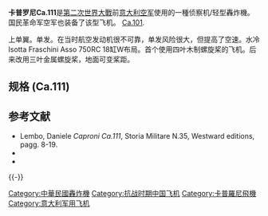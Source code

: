 {{Veil|time=2015-09-12T06:09:27+00:00}}
{{noteTA
|G1=Aero
|G2=Military
|G3=單位
}}

{{軍用飛機
|名稱=Ca.111
|圖片= [[Caproni_Ca.111bis.jpg|300px]]
|照片說明=Caproni Ca.111''bis''
|圖片2=
|照片說明2=
|類型=[[轟炸機|轻型轟炸機]]
|代號=
|乘員= 3人：机长、副驾驶、无线电兼炮手
{{HideF}}
|首飛=1932年2月 
|服役=1935年
|退役=1945年（''Luftwaffe''）
|設計={{tsl|en|Rodolfo Verduzio}}
|生產=[[Caproni|Caproni]]
|產量= 152 + 2架原型机<ref>{{Cite web |url=http://www.alieuomini.it/catalogo/dettaglio_catalogo/caproni_ca,59.html |title=存档副本 |accessdate=2020-10-15 |archive-date=2020-02-04 |archive-url=https://web.archive.org/web/20200204065202/http://www.alieuomini.it/catalogo/dettaglio_catalogo/caproni_ca,59.html |dead-url=no }}</ref>
|造價=
|狀態=
|用戶= 
|衍生= 
|榮譽=
|數據= 
|長度= 
|翼展= 
|高度= 
|翼面積= 
|翼剖面=
|空重= 
|載重=2000公斤 
|正常起飛重量=
|最大起飛重量= 
|發動機= 
|功率= 
|燃油量=
|最大速度= 
|巡航速度=
|爬升率= 
|實用升限= 
|最大升限=
|最大航程=2,000公里
|作戰半徑=
|巡航半徑=
|翼負荷= 
|馬力重量比= 
|最大過載=
|滑跑距離=
|機槍=6挺7.7毫米[[刘易斯机枪|刘易斯机枪]]
|機炮=
|火箭=
|炸彈= 
|其他=
}}

'''卡普罗尼Ca.111'''是[[第二次世界大戰|第二次世界大戰]]前[[意大利空军|意大利空军]]使用的一種侦察机/轻型轟炸機。国民革命军空军也装备了该型飞机。 [[Caproni_Ca.101|Ca.101]].

上单翼。单发。在当时航空发动机很不可靠，单发风险很大，但提高了空速。水冷Isotta Fraschini Asso 750RC 18缸W布局。首个使用四叶木制螺旋桨的飞机。后来改用三叶金属螺旋桨，地面可变桨距。


 

==规格 (Ca.111)==
{{Aircraft specs
|prime units? = met
|crew=2-4
|length m=15.30 
|span m=19.65 
|height m=3.85 
|wing area sqm=61.5 
|empty weight kg=3,490 
|gross weight kg=5,490 
|eng1 number=1
|eng1 name={{tsl|en|Isotta Fraschini Asso 750}}
|eng1 kw=619
|eng1 hp=830
|max speed kmh=290 
|range km=1,300 
|ceiling m=6,700 
|climb rate ms=3.1 
|armament = *4挺7.7 mm{{tsl|en|Breda-SAFAT machine gun|Breda-SAFAT机枪}} 
*最多600 kg炸弹
}}
 
==参考文献==
{{reflist}}
 
* Lembo, Daniele ''Caproni Ca.111'', Storia Militare N.35, Westward editions, pagg. 8-19.
* {{cite book |last= Taylor |first= Michael J. H. |title=Jane's Encyclopedia of Aviation |year=1989 |publisher=Studio Editions |location=London |pages=234 }}
* {{cite book |title=World Aircraft Information Files |publisher=Bright Star Publishing|location=London |pages=File 891 Sheet 10 }}
 
{{-}}
{{抗戰時期中華民國軍用飛機}}

{{Authority control}}

 
[[Category:中華民國轟炸機|Category:中華民國轟炸機]]
[[Category:抗战时期中国飞机|Category:抗战时期中国飞机]]
[[Category:卡普羅尼飛機|Category:卡普羅尼飛機]]
[[Category:意大利军用飞机|Category:意大利军用飞机]]